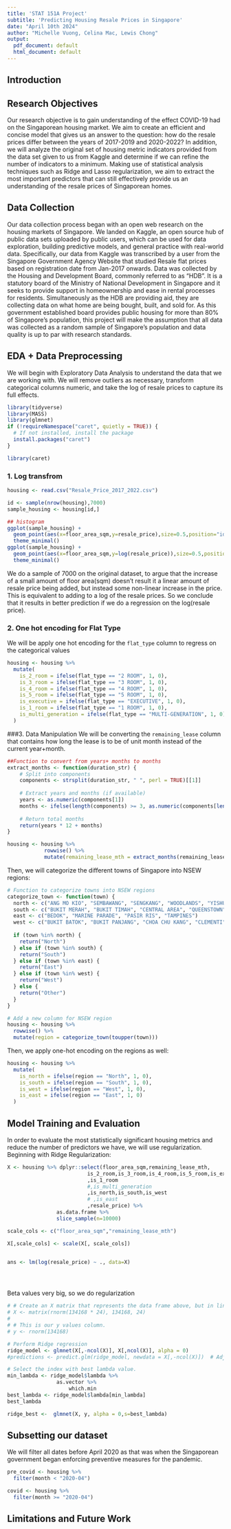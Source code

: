 ```yaml
---
title: 'STAT 151A Project'
subtitle: 'Predicting Housing Resale Prices in Singapore'
date: "April 10th 2024"
author: "Michelle Vuong, Celina Mac, Lewis Chong"
output:
  pdf_document: default
  html_document: default
---
```


## Introduction

## Research Objectives

Our research objective is to gain understanding of the effect COVID-19 had on the Singaporean housing market. We aim to create an efficient and concise model that gives us an answer to the question: how do the resale prices differ between the years of 2017-2019 and 2020-2022? In addition, we will analyze the original set of housing metric indicators provided from the data set given to us from Kaggle and determine if we can refine the number of indicators to a minimum. Making use of statistical analysis techniques such as Ridge and Lasso regularization, we aim to extract the most important predictors that can still effectively provide us an understanding of the resale prices of Singaporean homes.

## Data Collection

Our data collection process began with an open web research on the housing markets of Singapore. We landed on Kaggle, an open source hub of public data sets uploaded by public users, which can be used for data exploration, building predictive models, and general practice with real-world data. Specifically, our data from Kaggle was transcribed by a user from the Singapore Government Agency Website that studied Resale flat prices based on registration date from Jan-2017 onwards. Data was collected by the Housing and Development Board, commonly referred to as "HDB". It is a statutory board of the Ministry of National Development in Singapore and it seeks to provide support in homeownership and ease in rental processes for residents. Simultaneously as the HDB are providing aid, they are collecting data on what home are being bought, built, and sold for. As this government established board provides public housing for more than 80% of Singapore's population, this project will make the assumption that all data was collected as a random sample of Singapore's population and data quality is up to par with research standards.

## EDA + Data Preprocessing

We will begin with Exploratory Data Analysis to understand the data that we are working with. We will remove outliers as necessary, transform categorical columns numeric, and take the log of resale prices to capture its full effects.

```r
library(tidyverse)
library(MASS)
library(glmnet)
if (!requireNamespace("caret", quietly = TRUE)) {
  # If not installed, install the package
  install.packages("caret")
}

library(caret)
```

### 1. Log transfrom

```r

housing <- read.csv("Resale_Price_2017_2022.csv")

id <- sample(nrow(housing),7000)
sample_housing <- housing[id,]

## histogram
ggplot(sample_housing) + 
  geom_point(aes(x=floor_area_sqm,y=resale_price),size=0.5,position="identity") + 
  theme_minimal()
ggplot(sample_housing) + 
  geom_point(aes(x=floor_area_sqm,y=log(resale_price)),size=0.5,position="identity") + 
  theme_minimal()


```

We do a sample of 7000 on the original dataset, to argue that the increase of a small amount of floor area(sqm) doesn't result it a linear amount of resale price being added, but instead some non-linear increase in the price. This is equivalent to adding to a log of the resale prices. So we conclude that it results in better prediction if we do a regression on the log(resale price).

### 2. One hot encoding for Flat Type

We will be apply one hot encoding for the `flat_type` column to regress on the categorical values

```r
housing <- housing %>%
  mutate(
    is_2_room = ifelse(flat_type == "2 ROOM", 1, 0),
    is_3_room = ifelse(flat_type == "3 ROOM", 1, 0),
    is_4_room = ifelse(flat_type == "4 ROOM", 1, 0),
    is_5_room = ifelse(flat_type == "5 ROOM", 1, 0),
    is_executive = ifelse(flat_type == "EXECUTIVE", 1, 0),
    is_1_room = ifelse(flat_type == "1 ROOM", 1, 0),
    is_multi_generation = ifelse(flat_type == "MULTI-GENERATION", 1, 0)
  )


```

###3. Data Manipulation We will be converting the `remaining_lease` column that contains how long the lease is to be of unit month instead of the current year+month.

```r

##Function to convert from years+ months to months
extract_months <- function(duration_str) {
    # Split into components
    components <- strsplit(duration_str, " ", perl = TRUE)[[1]]
    
    # Extract years and months (if available)
    years <- as.numeric(components[1])
    months <- ifelse(length(components) >= 3, as.numeric(components[length(components)-1]), 0)
    
    # Return total months
    return(years * 12 + months)
}

housing <- housing %>% 
            rowwise() %>%
            mutate(remaining_lease_mth = extract_months(remaining_lease))
```

Then, we will categorize the different towns of Singapore into NSEW regions:

```r

# Function to categorize towns into NSEW regions
categorize_town <- function(town) {
  north <- c("ANG MO KIO", "SEMBAWANG", "SENGKANG", "WOODLANDS", "YISHUN","BISHAN")
  south <- c("BUKIT MERAH", "BUKIT TIMAH", "CENTRAL AREA", "QUEENSTOWN")
  east <- c("BEDOK", "MARINE PARADE", "PASIR RIS", "TAMPINES")
  west <- c("BUKIT BATOK", "BUKIT PANJANG", "CHOA CHU KANG", "CLEMENTI", "JURONG EAST", "JURONG WEST", "KALLANG/WHAMPOA", "PUNGGOL", "SENGKANG", "TOA PAYOH", "SERANGOON", "GEYLANG", "HOUGANG")
  
  if (town %in% north) {
    return("North")
  } else if (town %in% south) {
    return("South")
  } else if (town %in% east) {
    return("East")
  } else if (town %in% west) {
    return("West")
  } else {
    return("Other")
  }
}

# Add a new column for NSEW region
housing <- housing %>%
  rowwise() %>%
  mutate(region = categorize_town(toupper(town)))

```

Then, we apply one-hot encoding on the regions as well:

```r
housing <- housing %>%
  mutate(
    is_north = ifelse(region == "North", 1, 0),
    is_south = ifelse(region == "South", 1, 0),
    is_west = ifelse(region == "West", 1, 0),
    is_east = ifelse(region == "East", 1, 0)
  )
```

## Model Training and Evaluation

In order to evaluate the most statistically significant housing metrics and reduce the number of predictors we have, we will use regularization. Beginning with Ridge Regularization:

```r
X <- housing %>% dplyr::select(floor_area_sqm,remaining_lease_mth,
                          is_2_room,is_3_room,is_4_room,is_5_room,is_executive
                          ,is_1_room
                          #,is_multi_generation 
                          ,is_north,is_south,is_west
                          # ,is_east
                          ,resale_price) %>% 
                as.data.frame %>%  
                slice_sample(n=10000)

scale_cols <- c("floor_area_sqm","remaining_lease_mth")

X[,scale_cols] <- scale(X[, scale_cols])


ans <- lm(log(resale_price) ~ ., data=X)





```

Beta values very big, so we do regularization

```r
# # Create an X matrix that represents the data frame above, but in linear perspective. 
# X <- matrix(rnorm(134168 * 24), 134168, 24)
# 
# # This is our y values column.
# y <- rnorm(134168)

# Perform Ridge regression
ridge_model <- glmnet(X[,-ncol(X)], X[,ncol(X)], alpha = 0)
#predictions <- predict.glm(ridge_model, newdata = X[,-ncol(X)])  # Adjust s (lambda) as needed

# Select the index with best lambda value.
min_lambda <- ridge_model$lambda %>% 
                as.vector %>% 
                    which.min
best_lambda <- ridge_model$lambda[min_lambda]
best_lambda

ridge_best <-  glmnet(X, y, alpha = 0,s=best_lambda)
```

## Subsetting our dataset
We will filter all dates before April 2020 as that was when the Singaporean government began enforcing preventive measures for the pandemic.
```r
pre_covid <- housing %>% 
  filter(month < "2020-04")

covid <- housing %>% 
  filter(month >= "2020-04")
```

## Limitations and Future Work

